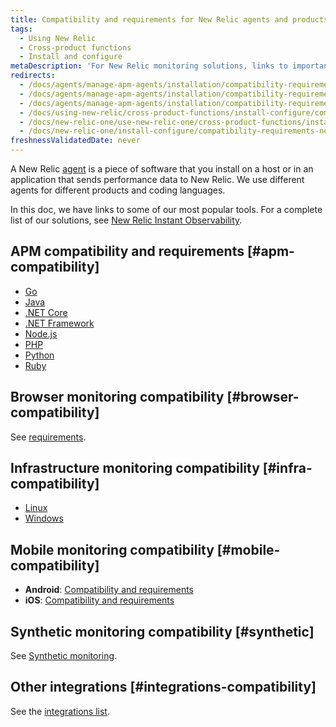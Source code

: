 ```yaml
---
title: Compatibility and requirements for New Relic agents and products
tags:
  - Using New Relic
  - Cross-product functions
  - Install and configure
metaDescription: 'For New Relic monitoring solutions, links to important compatibility and requirements documentation.'
redirects:
  - /docs/agents/manage-apm-agents/installation/compatibility-requirements
  - /docs/agents/manage-apm-agents/installation/compatibility-requirements-new-relic-agents
  - /docs/agents/manage-apm-agents/installation/compatibility-requirements-new-relic-agents-products
  - /docs/using-new-relic/cross-product-functions/install-configure/compatibility-requirements-new-relic-agents-products
  - /docs/new-relic-one/use-new-relic-one/cross-product-functions/install-configure/compatibility-requirements-new-relic-agents-products
  - /docs/new-relic-one/install-configure/compatibility-requirements-new-relic-agents-products
freshnessValidatedDate: never
---
```


A New Relic [agent](/docs/using-new-relic/welcome-new-relic/get-started/glossary#agent) is a piece of software that you install on a host or in an application that sends performance data to New Relic. We use different agents for different products and coding languages.

In this doc, we have links to some of our most popular tools. For a complete list of our solutions, see [New Relic Instant Observability](https://newrelic.com/instant-observability/).

## APM compatibility and requirements [#apm-compatibility]

* [Go](/docs/agents/go-agent/get-started/go-agent-compatibility-requirements)
* [Java](/docs/compatibility-requirements-java-agent)
* [.NET Core](/docs/agents/net-agent/installation/compatibility-requirements-net-core-agent)
* [.NET Framework](/docs/agents/net-agent/getting-started/compatibility-requirements-net-agent)
* [Node.js](/docs/agents/nodejs-agent/getting-started/compatibility-requirements-nodejs-agent)
* [PHP](/docs/agents/php-agent/getting-started/php-agent-compatibility-requirements)
* [Python](/docs/agents/python-agent/getting-started/compatibility-requirements-python-agent)
* [Ruby](/docs/agents/ruby-agent/getting-started/new-relic-ruby#compat)

## Browser monitoring compatibility [#browser-compatibility]

See [<InlinePopover type="browser" /> requirements](/docs/browser/new-relic-browser/getting-started/compatibility-requirements-browser-monitoring).

## Infrastructure monitoring compatibility [#infra-compatibility]

* [Linux](/docs/infrastructure/new-relic-infrastructure/getting-started/compatibility-requirements-new-relic-infrastructure)
* [Windows](/docs/infrastructure/new-relic-infrastructure/getting-started/compatibility-requirements-new-relic-infrastructure)

## Mobile monitoring compatibility [#mobile-compatibility]

* <DoNotTranslate>**Android**</DoNotTranslate>: [Compatibility and requirements](/docs/mobile-monitoring/new-relic-mobile-android/get-started/new-relic-android-compatibility-requirements)
* <DoNotTranslate>**iOS**</DoNotTranslate>: [Compatibility and requirements](/docs/mobile-monitoring/new-relic-mobile-ios/get-started/new-relic-ios-compatibility-requirements)

## Synthetic monitoring compatibility [#synthetic]

See [Synthetic monitoring](/docs/synthetics/new-relic-synthetics/getting-started/introduction-new-relic-synthetics#compatibility).

## Other integrations [#integrations-compatibility]

See the [integrations list](https://newrelic.com/instant-observability).
